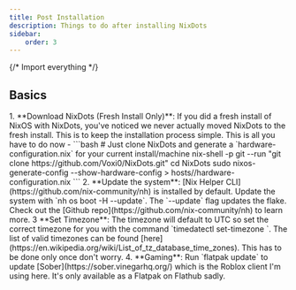 ```yaml
---
title: Post Installation
description: Things to do after installing NixDots
sidebar:
    order: 3
---
```

{/* Import everything */}

## Basics
<Steps>
	1. **Download NixDots (Fresh Install Only)**: If you did a fresh install of NixOS with NixDots, you've noticed we
		never actually moved NixDots to the fresh install. This is to keep the installation process simple. This is all
		you have to do now -
		```bash
		# Just clone NixDots and generate a `hardware-configuration.nix` for your current install/machine
		nix-shell -p git --run "git clone https://github.com/Voxi0/NixDots.git"
		cd NixDots
		sudo nixos-generate-config --show-hardware-config > hosts/<hostname>/hardware-configuration.nix
		```
	2. **Update the system**: [Nix Helper CLI](https://github.com/nix-community/nh) is installed by default.
		Update the system with `nh os boot <path to NixDots> -H <hostname> --update`. The `--update` flag updates the flake.
		Check out the [Github repo](https://github.com/nix-community/nh) to learn more.
	3 **Set Timezone**: The timezone will default to UTC so set the correct timezone for you with the command
		`timedatectl set-timezone <timezone>`. The list of valid timezones can be found
		[here](https://en.wikipedia.org/wiki/List_of_tz_database_time_zones). This has to be done only once don't worry.
	4. **Gaming**: Run `flatpak update` to update [Sober](https://sober.vinegarhq.org/) which is the Roblox client I'm
	using here. It's only available as a Flatpak on Flathub sadly.
</Steps>
